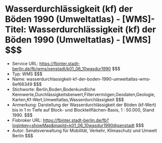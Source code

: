 # Wasserdurchlässigkeit (kf) der Böden 1990 (Umweltatlas) - [WMS]- Titel: Wasserdurchlässigkeit (kf) der Böden 1990 (Umweltatlas) - [WMS] $$$
- Service URL: https://fbinter.stadt-berlin.de/fb/wms/senstadt/k01_06_10wasdur1990 $$$
- Typ: WMS $$$
- Name: wasserdurchlassigkeit-kf-der-boden-1990-umweltatlas-wms-6ef66349 $$$
- Stichworte: Berlin,Boden,Bodenkundliche Kennwerte,Durchlässigkeitsbeiwert,Filtervermögen,Geodaten,Geologie,Karten,Kf-Wert,Umweltatlas,Wasserdurchlässigkeit $$$
- Anmerkung: Darstellung der Wasserdurchlässigkeit der Böden (kf-Wert) bis in 1 m Tiefe auf Block- und Blockteilflächen-Basis, 1 : 50.000, Stand 1990. $$$
- Fisbroker URL: https://fbinter.stadt-berlin.de/fb?loginkey=showMap&mapId=k01_06_10wasdur1990@senstadt $$$
- Autor: Senatsverwaltung für Mobilität, Verkehr, Klimaschutz und Umwelt Berlin $$$
